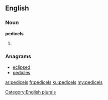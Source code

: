 ==English==

===Noun===
'''pedicels'''

# {{plural of|[[pedicel]]}}

===Anagrams===
* [[eclipsed#English|eclipsed]]
* [[pedicles#English|pedicles]]

[[Category:English plurals]]

[[ar:pedicels]]
[[fr:pedicels]]
[[ku:pedicels]]
[[my:pedicels]]